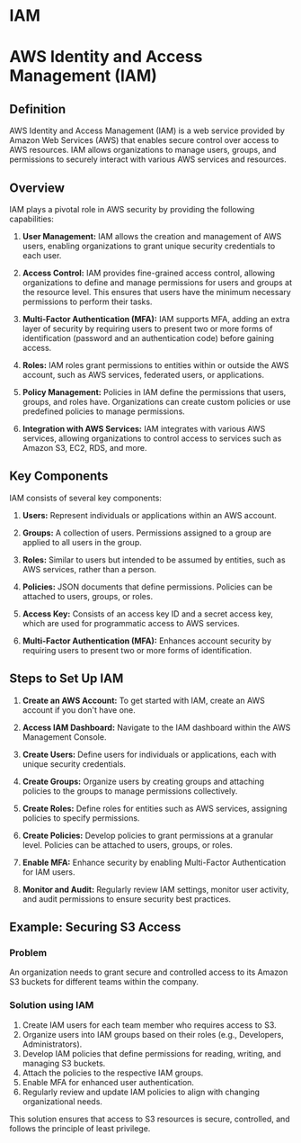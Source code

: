# IAM

# AWS Identity and Access Management (IAM)

## Definition

AWS Identity and Access Management (IAM) is a web service provided by Amazon Web Services (AWS) that enables secure control over access to AWS resources. IAM allows organizations to manage users, groups, and permissions to securely interact with various AWS services and resources.

## Overview

IAM plays a pivotal role in AWS security by providing the following capabilities:

1. **User Management:** IAM allows the creation and management of AWS users, enabling organizations to grant unique security credentials to each user.

2. **Access Control:** IAM provides fine-grained access control, allowing organizations to define and manage permissions for users and groups at the resource level. This ensures that users have the minimum necessary permissions to perform their tasks.

3. **Multi-Factor Authentication (MFA):** IAM supports MFA, adding an extra layer of security by requiring users to present two or more forms of identification (password and an authentication code) before gaining access.

4. **Roles:** IAM roles grant permissions to entities within or outside the AWS account, such as AWS services, federated users, or applications.

5. **Policy Management:** Policies in IAM define the permissions that users, groups, and roles have. Organizations can create custom policies or use predefined policies to manage permissions.

6. **Integration with AWS Services:** IAM integrates with various AWS services, allowing organizations to control access to services such as Amazon S3, EC2, RDS, and more.

## Key Components

IAM consists of several key components:

1. **Users:** Represent individuals or applications within an AWS account.

2. **Groups:** A collection of users. Permissions assigned to a group are applied to all users in the group.

3. **Roles:** Similar to users but intended to be assumed by entities, such as AWS services, rather than a person.

4. **Policies:** JSON documents that define permissions. Policies can be attached to users, groups, or roles.

5. **Access Key:** Consists of an access key ID and a secret access key, which are used for programmatic access to AWS services.

6. **Multi-Factor Authentication (MFA):** Enhances account security by requiring users to present two or more forms of identification.

## Steps to Set Up IAM

1. **Create an AWS Account:** To get started with IAM, create an AWS account if you don't have one.

2. **Access IAM Dashboard:** Navigate to the IAM dashboard within the AWS Management Console.

3. **Create Users:** Define users for individuals or applications, each with unique security credentials.

4. **Create Groups:** Organize users by creating groups and attaching policies to the groups to manage permissions collectively.

5. **Create Roles:** Define roles for entities such as AWS services, assigning policies to specify permissions.

6. **Create Policies:** Develop policies to grant permissions at a granular level. Policies can be attached to users, groups, or roles.

7. **Enable MFA:** Enhance security by enabling Multi-Factor Authentication for IAM users.

8. **Monitor and Audit:** Regularly review IAM settings, monitor user activity, and audit permissions to ensure security best practices.

## Example: Securing S3 Access

### Problem
An organization needs to grant secure and controlled access to its Amazon S3 buckets for different teams within the company.

### Solution using IAM
1. Create IAM users for each team member who requires access to S3.
2. Organize users into IAM groups based on their roles (e.g., Developers, Administrators).
3. Develop IAM policies that define permissions for reading, writing, and managing S3 buckets.
4. Attach the policies to the respective IAM groups.
5. Enable MFA for enhanced user authentication.
6. Regularly review and update IAM policies to align with changing organizational needs.

This solution ensures that access to S3 resources is secure, controlled, and follows the principle of least privilege.

